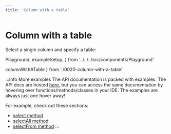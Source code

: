 ```yaml
---
title: 'Column with a table'
---
```


# Column with a table

Select a single column and specify a table:

  Playground,
  exampleSetup,
} from '../../../src/components/Playground'

  columnWithATable
} from './0020-column-with-a-table'

<div style={{ marginBottom: '1em' }}>
  <Playground code={columnWithATable} setupCode={exampleSetup} />
</div>

:::info More examples
The API documentation is packed with examples. The API docs are hosted [here](https://kysely-org.github.io/kysely-apidoc/),
but you can access the same documentation by hovering over functions/methods/classes in your IDE. The examples are always
just one hover away!

For example, check out these sections:
 - [select method](https://kysely-org.github.io/kysely-apidoc/interfaces/SelectQueryBuilder.html#select)
 - [selectAll method](https://kysely-org.github.io/kysely-apidoc/interfaces/SelectQueryBuilder.html#selectAll)
 - [selectFrom method](https://kysely-org.github.io/kysely-apidoc/classes/Kysely.html#selectFrom)
:::